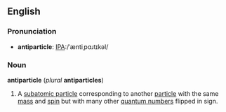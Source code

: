 {{Wikipedia}}
==English==
===Pronunciation===
*'''antiparticle''': [[Pronunciation guide|IPA]]:/ˈæntiˌpɑɹtɪkəl/
===Noun===
'''antiparticle''' (''plural'' '''antiparticles''')
# {{physics}} A [[subatomic particle]] corresponding to another [[particle]] with the same [[mass]] and [[spin]] but with many other [[quantum number]]s flipped in sign.